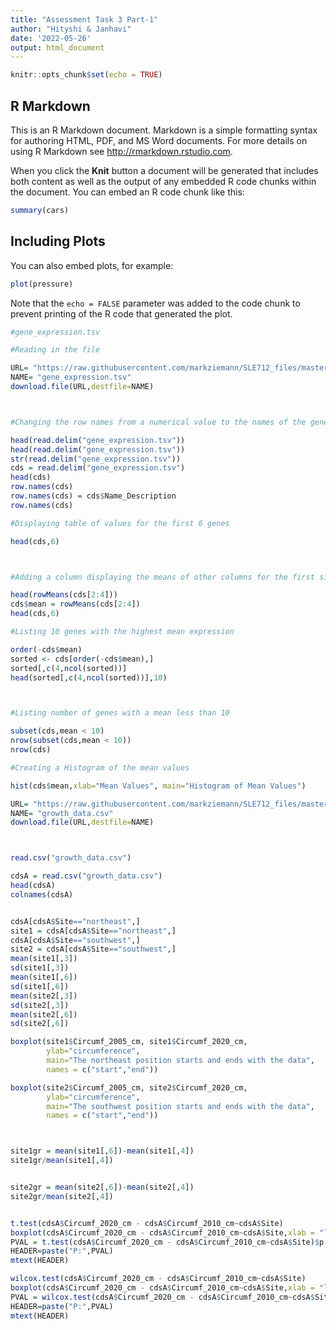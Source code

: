 ```yaml
---
title: "Assessment Task 3 Part-1"
author: "Hityshi & Janhavi"
date: '2022-05-26'
output: html_document
---
```


```r
knitr::opts_chunk$set(echo = TRUE)
```

## R Markdown

This is an R Markdown document. Markdown is a simple formatting syntax for authoring HTML, PDF, and MS Word documents. For more details on using R Markdown see <http://rmarkdown.rstudio.com>.

When you click the **Knit** button a document will be generated that includes both content as well as the output of any embedded R code chunks within the document. You can embed an R code chunk like this:

```r
summary(cars)
```

## Including Plots

You can also embed plots, for example:

```r
plot(pressure)
```

Note that the `echo = FALSE` parameter was added to the code chunk to prevent printing of the R code that generated the plot.













```r
#gene_expression.tsv

#Reading in the file 

URL= "https://raw.githubusercontent.com/markziemann/SLE712_files/master/assessment_task3/bioinfo_asst3_part1_files/gene_expression.tsv"
NAME= "gene_expression.tsv"
download.file(URL,destfile=NAME)



#Changing the row names from a numerical value to the names of the gene identifiers

head(read.delim("gene_expression.tsv"))
head(read.delim("gene_expression.tsv"))
str(read.delim("gene_expression.tsv"))
cds = read.delim("gene_expression.tsv")
head(cds)
row.names(cds)
row.names(cds) = cds$Name_Description
row.names(cds)
```

```r
#Displaying table of values for the first 6 genes

head(cds,6)



#Adding a column displaying the means of other columns for the first six genes

head(rowMeans(cds[2:4])) 
cds$mean = rowMeans(cds[2:4])
head(cds,6)

```

```r
#Listing 10 genes with the highest mean expression

order(-cds$mean)
sorted <- cds[order(-cds$mean),]
sorted[,c(4,ncol(sorted))]
head(sorted[,c(4,ncol(sorted))],10)



#Listing number of genes with a mean less than 10 

subset(cds,mean < 10)
nrow(subset(cds,mean < 10))
nrow(cds)
```

```r
#Creating a Histogram of the mean values

hist(cds$mean,xlab="Mean Values", main="Histogram of Mean Values")

```

```r
URL= "https://raw.githubusercontent.com/markziemann/SLE712_files/master/assessment_task3/bioinfo_asst3_part1_files/growth_data.csv"
NAME= "growth_data.csv"
download.file(URL,destfile=NAME)



read.csv("growth_data.csv")

cdsA = read.csv("growth_data.csv")
head(cdsA)
colnames(cdsA)


cdsA[cdsA$Site=="northeast",]
site1 = cdsA[cdsA$Site=="northeast",]
cdsA[cdsA$Site=="southwest",]
site2 = cdsA[cdsA$Site=="southwest",]
mean(site1[,3])
sd(site1[,3])
mean(site1[,6])
sd(site1[,6])
mean(site2[,3])
sd(site2[,3])
mean(site2[,6])
sd(site2[,6])
```

```r
boxplot(site1$Circumf_2005_cm, site1$Circumf_2020_cm,
        ylab="circumference",
        main="The northeast position starts and ends with the data",
        names = c("start","end"))

boxplot(site2$Circumf_2005_cm, site2$Circumf_2020_cm,
        ylab="circumference",
        main="The southwest position starts and ends with the data",
        names = c("start","end"))



site1gr = mean(site1[,6])-mean(site1[,4])
site1gr/mean(site1[,4])


site2gr = mean(site2[,6])-mean(site2[,4])
site2gr/mean(site2[,4])


t.test(cdsA$Circumf_2020_cm - cdsA$Circumf_2010_cm~cdsA$Site)
boxplot(cdsA$Circumf_2020_cm - cdsA$Circumf_2010_cm~cdsA$Site,xlab = "location",ylab = "growth")
PVAL = t.test(cdsA$Circumf_2020_cm - cdsA$Circumf_2010_cm~cdsA$Site)$p.value
HEADER=paste("P:",PVAL)
mtext(HEADER)

wilcox.test(cdsA$Circumf_2020_cm - cdsA$Circumf_2010_cm~cdsA$Site)
boxplot(cdsA$Circumf_2020_cm - cdsA$Circumf_2010_cm~cdsA$Site,xlab = "location",ylab = "growth")
PVAL = wilcox.test(cdsA$Circumf_2020_cm - cdsA$Circumf_2010_cm~cdsA$Site)$p.value
HEADER=paste("P:",PVAL)
mtext(HEADER)
```
